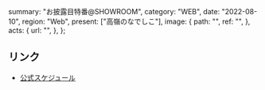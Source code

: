   summary: "お披露目特番@SHOWROOM",
  category: "WEB",
  date: "2022-08-10",
  region: "Web",
  present: ["高嶺のなでしこ"],
  image: {
    path: "",
    ref: "",
  },
  acts: {
    url: "",
  },
};

## リンク

- [公式スケジュール](https://takanenonadeshiko.jp/?p=295)
